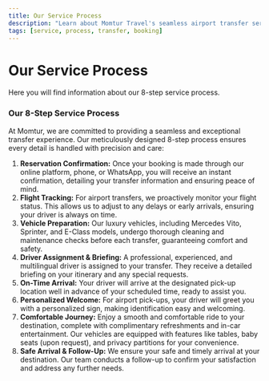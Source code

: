 ```yaml
---
title: Our Service Process
description: "Learn about Momtur Travel's seamless airport transfer service process. Step-by-step guide to a smooth and comfortable journey."
tags: [service, process, transfer, booking]
---
```


# Our Service Process

Here you will find information about our 8-step service process.

### Our 8-Step Service Process

At Momtur, we are committed to providing a seamless and exceptional transfer experience. Our meticulously designed 8-step process ensures every detail is handled with precision and care:

1.  **Reservation Confirmation:** Once your booking is made through our online platform, phone, or WhatsApp, you will receive an instant confirmation, detailing your transfer information and ensuring peace of mind.
2.  **Flight Tracking:** For airport transfers, we proactively monitor your flight status. This allows us to adjust to any delays or early arrivals, ensuring your driver is always on time.
3.  **Vehicle Preparation:** Our luxury vehicles, including Mercedes Vito, Sprinter, and E-Class models, undergo thorough cleaning and maintenance checks before each transfer, guaranteeing comfort and safety.
4.  **Driver Assignment & Briefing:** A professional, experienced, and multilingual driver is assigned to your transfer. They receive a detailed briefing on your itinerary and any special requests.
5.  **On-Time Arrival:** Your driver will arrive at the designated pick-up location well in advance of your scheduled time, ready to assist you.
6.  **Personalized Welcome:** For airport pick-ups, your driver will greet you with a personalized sign, making identification easy and welcoming.
7.  **Comfortable Journey:** Enjoy a smooth and comfortable ride to your destination, complete with complimentary refreshments and in-car entertainment. Our vehicles are equipped with features like tables, baby seats (upon request), and privacy partitions for your convenience.
8.  **Safe Arrival & Follow-Up:** We ensure your safe and timely arrival at your destination. Our team conducts a follow-up to confirm your satisfaction and address any further needs.
